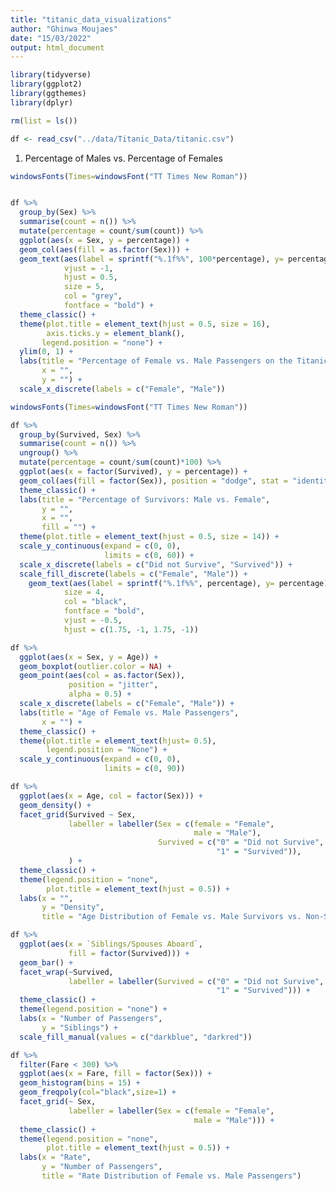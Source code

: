 ```yaml
---
title: "titanic_data_visualizations"
author: "Ghinwa Moujaes"
date: "15/03/2022"
output: html_document
---
```


```r
library(tidyverse)
library(ggplot2)
library(ggthemes)
library(dplyr)
```

```r
rm(list = ls())

df <- read_csv("../data/Titanic_Data/titanic.csv")
```

1. Percentage of Males vs. Percentage of Females
```r
windowsFonts(Times=windowsFont("TT Times New Roman"))


df %>% 
  group_by(Sex) %>% 
  summarise(count = n()) %>% 
  mutate(percentage = count/sum(count)) %>% 
  ggplot(aes(x = Sex, y = percentage)) + 
  geom_col(aes(fill = as.factor(Sex))) + 
  geom_text(aes(label = sprintf("%.1f%%", 100*percentage), y= percentage),  
            vjust = -1,
            hjust = 0.5,
            size = 5,
            col = "grey",
            fontface = "bold") +
  theme_classic() +
  theme(plot.title = element_text(hjust = 0.5, size = 16),
        axis.ticks.y = element_blank(),
       legend.position = "none") + 
  ylim(0, 1) + 
  labs(title = "Percentage of Female vs. Male Passengers on the Titanic", 
       x = "", 
       y = "") + 
  scale_x_discrete(labels = c("Female", "Male"))
```
```r
windowsFonts(Times=windowsFont("TT Times New Roman"))

df %>%  
  group_by(Survived, Sex) %>% 
  summarise(count = n()) %>% 
  ungroup() %>% 
  mutate(percentage = count/sum(count)*100) %>% 
  ggplot(aes(x = factor(Survived), y = percentage)) + 
  geom_col(aes(fill = factor(Sex)), position = "dodge", stat = "identity") + 
  theme_classic() + 
  labs(title = "Percentage of Survivors: Male vs. Female", 
       y = "", 
       x = "", 
       fill = "") + 
  theme(plot.title = element_text(hjust = 0.5, size = 14)) + 
  scale_y_continuous(expand = c(0, 0),
                     limits = c(0, 60)) + 
  scale_x_discrete(labels = c("Did not Survive", "Survived")) + 
  scale_fill_discrete(labels = c("Female", "Male")) + 
    geom_text(aes(label = sprintf("%.1f%%", percentage), y= percentage),  
            size = 4,
            col = "black",
            fontface = "bold",
            vjust = -0.5,
            hjust = c(1.75, -1, 1.75, -1))
```

```r
df %>% 
  ggplot(aes(x = Sex, y = Age)) + 
  geom_boxplot(outlier.color = NA) + 
  geom_point(aes(col = as.factor(Sex)),
             position = "jitter",
             alpha = 0.5) + 
  scale_x_discrete(labels = c("Female", "Male")) + 
  labs(title = "Age of Female vs. Male Passengers",
       x = "") + 
  theme_classic() + 
  theme(plot.title = element_text(hjust= 0.5), 
        legend.position = "None") + 
  scale_y_continuous(expand = c(0, 0),
                     limits = c(0, 90)) 
```

```r
df %>%
  ggplot(aes(x = Age, col = factor(Sex))) +
  geom_density() +
  facet_grid(Survived ~ Sex,
             labeller = labeller(Sex = c(female = "Female",
                                         male = "Male"),
                                 Survived = c("0" = "Did not Survive",                            
                                              "1" = "Survived")), 
             ) +
  theme_classic() +
  theme(legend.position = "none",
        plot.title = element_text(hjust = 0.5)) +
  labs(x = "",
       y = "Density",
       title = "Age Distribution of Female vs. Male Survivors vs. Non-Survivors")

```

```r
df %>% 
  ggplot(aes(x = `Siblings/Spouses Aboard`, 
             fill = factor(Survived))) + 
  geom_bar() + 
  facet_wrap(~Survived,
             labeller = labeller(Survived = c("0" = "Did not Survive",
                                              "1" = "Survived"))) + 
  theme_classic() + 
  theme(legend.position = "none") + 
  labs(x = "Number of Passengers", 
       y = "Siblings") + 
  scale_fill_manual(values = c("darkblue", "darkred"))

```

```r
df %>%
  filter(Fare < 300) %>% 
  ggplot(aes(x = Fare, fill = factor(Sex))) +
  geom_histogram(bins = 15) +
  geom_freqpoly(col="black",size=1) + 
  facet_grid(~ Sex,
             labeller = labeller(Sex = c(female = "Female",
                                         male = "Male"))) +
  theme_classic() +
  theme(legend.position = "none",
        plot.title = element_text(hjust = 0.5)) +
  labs(x = "Rate",
       y = "Number of Passengers",
       title = "Rate Distribution of Female vs. Male Passengers")
```
 
 